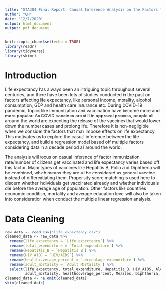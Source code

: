 ```yaml
---
title: "STA304 Final Report: Causal Inference Analysis on the Factors that affect Life Expectancy"
author: "QH"
date: "12/7/2020"
output: html_document
output: pdf_document
---
```


```r
knitr::opts_chunk$set(echo = TRUE)
library(readr)
library(tidyverse)
library(skimr)
```


# Introduction

Life expectancy has always been an intriguing topic throughout several centuries, and 
there have been lots of studies conducted in the past on factors affecting life expectancy, like personal income, morality, alcohol consumption, GDP and health care insurance etc. During COVID-19 pandemic, topics like immunization and vaccination have become more and more popular. As COVID vaccines are still in approval process, people all around the world are expecting the release of the vaccines that would lower down the number cases and prolong life. Therefore it is non-negligible when we consider the factors that may impose effects on life expectancy. This motivates us to explore the casual inference between the life expectancy, and build a regression model based off multiple factors considering data in a decade period all around the world. 

The analysis will focus on casual inference of factor immunization rate/number of citizens get vaccinated and life expectancy varies based off this factor. Major types of vaccines like Hepatitis B, Polio and Diphtheria will be combined, which means they are all be considered as general vaccine instead of differentiating them. Propensity score matching is used here to discern whether individuals get vaccinated already and whether individuals die before the average age of population. Other factors like countries economic condition, mortality and average education level will also be taken into consideration when conduct the multiple linear regression analysis.

# Data Cleaning

```r
raw_data <- read_csv("life_expectancy.csv")
cleaned_data <- raw_data %>%
  rename(life_expectancy = `Life expectancy`) %>%
  rename(total_expenditure = `Total expenditure`) %>%
  rename(Hepatitis_B = `Hepatitis B`) %>%
  rename(HIV_AIDS = `HIV/AIDS`) %>%
  rename(healthcoverage_percent = `percentage expenditure`) %>%
  rename(adult_mortality = `Adult Mortality`) %>%
  select(life_expectancy, total_expenditure, Hepatitis_B, HIV_AIDS, Alcohol, Schooling,
         adult_mortality, healthcoverage_percent, Measles, Diphtheria, GDP, BMI)
cleaned_data <- na.omit(cleaned_data)
skim(cleaned_data)
```


